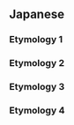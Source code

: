 ==Japanese==

===Etymology 1===
{{ja-see-kango|屋|億|憶|臆}}

===Etymology 2===
{{ja-see|奥}}

===Etymology 3===
{{ja-see|置く}}

===Etymology 4===
{{ja-see|於く}}